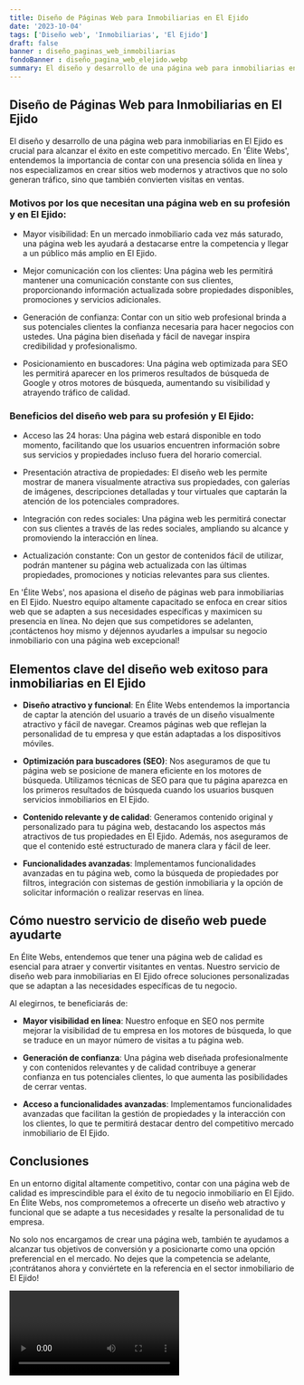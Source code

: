 ```yaml
---
title: Diseño de Páginas Web para Inmobiliarias en El Ejido
date: '2023-10-04'
tags: ['Diseño web', 'Inmobiliarias', 'El Ejido']
draft: false
banner : diseño_paginas_web_inmobiliarias
fondoBanner : diseño_pagina_web_elejido.webp
summary: El diseño y desarrollo de una página web para inmobiliarias en El Ejido es crucial para alcanzar el éxito en este competitivo mercado. En 'Élite Webs', entendemos la importancia de contar con una presencia sólida en línea y nos especializamos en crear sitios web modernos y atractivos que no solo generan tráfico, sino que también convierten visitas en ventas.
---
```


## Diseño de Páginas Web para Inmobiliarias en El Ejido

El diseño y desarrollo de una página web para inmobiliarias en El Ejido es crucial para alcanzar el éxito en este competitivo mercado. En 'Élite Webs', entendemos la importancia de contar con una presencia sólida en línea y nos especializamos en crear sitios web modernos y atractivos que no solo generan tráfico, sino que también convierten visitas en ventas.

### Motivos por los que necesitan una página web en su profesión y en El Ejido:

* Mayor visibilidad: En un mercado inmobiliario cada vez más saturado, una página web les ayudará a destacarse entre la competencia y llegar a un público más amplio en El Ejido.

* Mejor comunicación con los clientes: Una página web les permitirá mantener una comunicación constante con sus clientes, proporcionando información actualizada sobre propiedades disponibles, promociones y servicios adicionales.

* Generación de confianza: Contar con un sitio web profesional brinda a sus potenciales clientes la confianza necesaria para hacer negocios con ustedes. Una página bien diseñada y fácil de navegar inspira credibilidad y profesionalismo.

* Posicionamiento en buscadores: Una página web optimizada para SEO les permitirá aparecer en los primeros resultados de búsqueda de Google y otros motores de búsqueda, aumentando su visibilidad y atrayendo tráfico de calidad.

### Beneficios del diseño web para su profesión y El Ejido:

* Acceso las 24 horas: Una página web estará disponible en todo momento, facilitando que los usuarios encuentren información sobre sus servicios y propiedades incluso fuera del horario comercial.

* Presentación atractiva de propiedades: El diseño web les permite mostrar de manera visualmente atractiva sus propiedades, con galerías de imágenes, descripciones detalladas y tour virtuales que captarán la atención de los potenciales compradores.

* Integración con redes sociales: Una página web les permitirá conectar con sus clientes a través de las redes sociales, ampliando su alcance y promoviendo la interacción en línea.

* Actualización constante: Con un gestor de contenidos fácil de utilizar, podrán mantener su página web actualizada con las últimas propiedades, promociones y noticias relevantes para sus clientes.

En 'Élite Webs', nos apasiona el diseño de páginas web para inmobiliarias en El Ejido. Nuestro equipo altamente capacitado se enfoca en crear sitios web que se adapten a sus necesidades específicas y maximicen su presencia en línea. No dejen que sus competidores se adelanten, ¡contáctenos hoy mismo y déjennos ayudarles a impulsar su negocio inmobiliario con una página web excepcional!

<GifSeo />

<Cta />

## Elementos clave del diseño web exitoso para inmobiliarias en El Ejido

- **Diseño atractivo y funcional**: En Élite Webs entendemos la importancia de captar la atención del usuario a través de un diseño visualmente atractivo y fácil de navegar. Creamos páginas web que reflejan la personalidad de tu empresa y que están adaptadas a los dispositivos móviles.

- **Optimización para buscadores (SEO)**: Nos aseguramos de que tu página web se posicione de manera eficiente en los motores de búsqueda. Utilizamos técnicas de SEO para que tu página aparezca en los primeros resultados de búsqueda cuando los usuarios busquen servicios inmobiliarios en El Ejido.

- **Contenido relevante y de calidad**: Generamos contenido original y personalizado para tu página web, destacando los aspectos más atractivos de tus propiedades en El Ejido. Además, nos aseguramos de que el contenido esté estructurado de manera clara y fácil de leer.

- **Funcionalidades avanzadas**: Implementamos funcionalidades avanzadas en tu página web, como la búsqueda de propiedades por filtros, integración con sistemas de gestión inmobiliaria y la opción de solicitar información o realizar reservas en línea.

## Cómo nuestro servicio de diseño web puede ayudarte

En Élite Webs, entendemos que tener una página web de calidad es esencial para atraer y convertir visitantes en ventas. Nuestro servicio de diseño web para inmobiliarias en El Ejido ofrece soluciones personalizadas que se adaptan a las necesidades específicas de tu negocio.

Al elegirnos, te beneficiarás de:

- **Mayor visibilidad en línea**: Nuestro enfoque en SEO nos permite mejorar la visibilidad de tu empresa en los motores de búsqueda, lo que se traduce en un mayor número de visitas a tu página web.

- **Generación de confianza**: Una página web diseñada profesionalmente y con contenidos relevantes y de calidad contribuye a generar confianza en tus potenciales clientes, lo que aumenta las posibilidades de cerrar ventas.

- **Acceso a funcionalidades avanzadas**: Implementamos funcionalidades avanzadas que facilitan la gestión de propiedades y la interacción con los clientes, lo que te permitirá destacar dentro del competitivo mercado inmobiliario de El Ejido.

## Conclusiones

En un entorno digital altamente competitivo, contar con una página web de calidad es imprescindible para el éxito de tu negocio inmobiliario en El Ejido. En Élite Webs, nos comprometemos a ofrecerte un diseño web atractivo y funcional que se adapte a tus necesidades y resalte la personalidad de tu empresa.

No solo nos encargamos de crear una página web, también te ayudamos a alcanzar tus objetivos de conversión y a posicionarte como una opción preferencial en el mercado. No dejes que la competencia se adelante, ¡contrátanos ahora y conviértete en la referencia en el sector inmobiliario de El Ejido!

<Video />

<CtaBot job='Inmobiliarias' city='El Ejido'/>

<Gmaps query='El Ejido+españa+maps' />